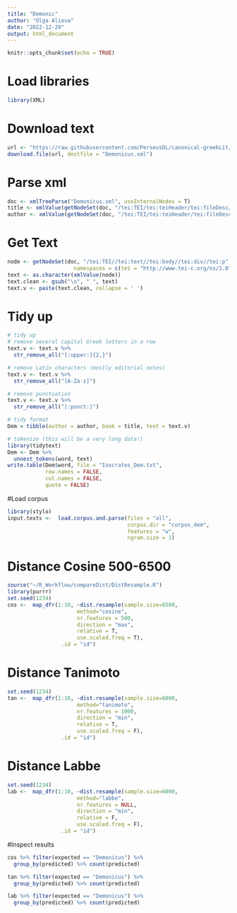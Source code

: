 ```yaml
---
title: "Demonic"
author: "Olga Alieva"
date: "2022-12-29"
output: html_document
---
```


```r
knitr::opts_chunk$set(echo = TRUE)
```

# Load libraries
```r
library(XML)
```


# Download text
```r
url <- "https://raw.githubusercontent.com/PerseusDL/canonical-greekLit/master/data/tlg0010/tlg007/tlg0010.tlg007.perseus-grc2.xml"
download.file(url, destfile = "Demonicus.xml")
```

# Parse xml
```r
doc <- xmlTreeParse("Demonicus.xml", useInternalNodes = T)
title <- xmlValue(getNodeSet(doc, "/tei:TEI/tei:teiHeader/tei:fileDesc/tei:titleStmt/tei:title", namespaces = c(tei = "http://www.tei-c.org/ns/1.0")))
author <- xmlValue(getNodeSet(doc, "/tei:TEI/tei:teiHeader/tei:fileDesc/tei:titleStmt/tei:author", namespaces = c(tei = "http://www.tei-c.org/ns/1.0")))
```

# Get Text
```r
node <- getNodeSet(doc, "/tei:TEI//tei:text//tei:body//tei:div//tei:p",
                     namespaces = c(tei = "http://www.tei-c.org/ns/1.0"))
text <- as.character(xmlValue(node))
text.clean <- gsub("\n", " ", text)
text.v <- paste(text.clean, collapse = ' ')
```

# Tidy up
```r
# tidy up
# remove several capital Greek letters in a row 
text.v <- text.v %>% 
  str_remove_all("[:upper:]{2,}")

# remove Latin characters (mostly editorial notes)
text.v <- text.v %>% 
  str_remove_all("[A-Za-z]")

# remove punctuation
text.v <- text.v %>% 
  str_remove_all("[:punct:]")

# tidy format
Dem = tibble(author = author, book = title, text = text.v)

# tokenize (this will be a very long data!)
library(tidytext)
Dem <- Dem %>% 
  unnest_tokens(word, text)
write.table(Dem$word, file = "Isocrates_Dem.txt", 
            row.names = FALSE, 
            col.names = FALSE, 
            quote = FALSE)
```

#Load corpus
```r
library(stylo)
input.texts <-  load.corpus.and.parse(files = "all", 
                                      corpus.dir = "corpus_dem", 
                                      features = "w", 
                                      ngram.size = 1) 
```


# Distance Cosine 500-6500
```r
source("~/R_Workflow/compareDist/DistResample.R")
library(purrr)
set.seed(1234)
cos <-  map_dfr(1:10, ~dist.resample(sample.size=6500,
                      method="cosine",
                      nr.features = 500,
                      direction = "max",
                      relative = T,
                      use.scaled.freq = T), 
                 .id = "id")
```

# Distance Tanimoto
```r
set.seed(1234)
tan <-  map_dfr(1:10, ~dist.resample(sample.size=6000,
                      method="tanimoto",
                      nr.features = 1000,
                      direction = "min",
                      relative = T,
                      use.scaled.freq = F), 
                 .id = "id")
```

# Distance Labbe
```r
set.seed(1234)
lab <-  map_dfr(1:10, ~dist.resample(sample.size=6000,
                      method="labbe",
                      nr.features = NULL,
                      direction = "min",
                      relative = F,
                      use.scaled.freq = F), 
                 .id = "id")
```


#Inspect results
```r
cos %>% filter(expected == "Demonicus") %>% 
  group_by(predicted) %>% count(predicted)

tan %>% filter(expected == "Demonicus") %>% 
  group_by(predicted) %>% count(predicted)

lab %>% filter(expected == "Demonicus") %>% 
  group_by(predicted) %>% count(predicted)

```

